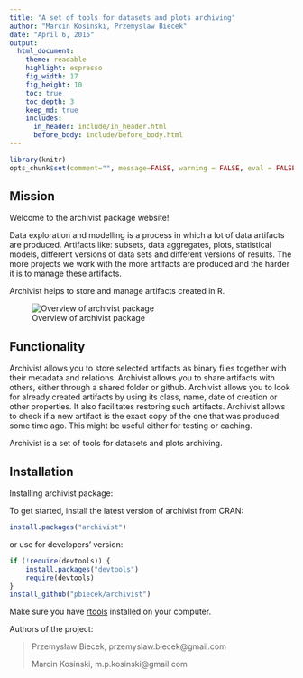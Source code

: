 ```yaml
---
title: "A set of tools for datasets and plots archiving"
author: "Marcin Kosinski, Przemyslaw Biecek"
date: "April 6, 2015"
output:
  html_document:
    theme: readable
    highlight: espresso
    fig_width: 17
    fig_height: 10
    toc: true
    toc_depth: 3
    keep_md: true
    includes:
      in_header: include/in_header.html
      before_body: include/before_body.html
---
```


```r
library(knitr)
opts_chunk$set(comment="", message=FALSE, warning = FALSE, eval = FALSE, tidy.opts=list(keep.blank.line=TRUE, width.cutoff=150),options(width=150), cache=TRUE)
```

## Mission

Welcome to the archivist package website!

Data exploration and modelling is a process in which a lot of data artifacts are produced. Artifacts like: subsets, data aggregates, plots, statistical models, different versions of data sets and different versions of results. The more projects we work with the more artifacts are produced and the harder it is to manage these artifacts.

Archivist helps to store and manage artifacts created in R. 

![Overview of archivist package](https://raw.githubusercontent.com/pbiecek/archivist/master/archiwum.png)


## Functionality

Archivist allows you to store selected artifacts as binary files together with their metadata and relations. Archivist allows you to share artifacts with others, either through a shared folder or github. Archivist allows you to look for already created artifacts by using its class, name, date of creation or other properties. It also facilitates restoring such artifacts. Archivist allows to check if a new artifact is the exact copy of the one that was produced some time ago. This might be useful either for testing or caching.

Archivist is a set of tools for datasets and plots archiving.

## Installation

Installing archivist package:

To get started, install the latest version of archivist from CRAN:

```r
install.packages("archivist")
```

or use for developers' version:

```r
if (!require(devtools)) {
    install.packages("devtools")
    require(devtools)
}
install_github("pbiecek/archivist")
```

Make sure you have [rtools](http://cran.r-project.org/bin/windows/Rtools/) installed on your computer.

Authors of the project:

> Przemysław Biecek, przemyslaw.biecek@gmail.com
>
> Marcin Kosiński, m.p.kosinski@gmail.com
